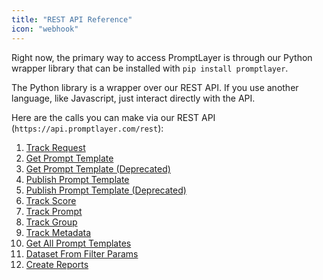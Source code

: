 ```yaml
---
title: "REST API Reference"
icon: "webhook"
---
```


Right now, the primary way to access PromptLayer is through our Python wrapper library that can be installed with `pip install promptlayer`.

The Python library is a wrapper over our REST API. If you use another language, like Javascript, just interact directly with the API.

Here are the calls you can make via our REST API (`https://api.promptlayer.com/rest`):

1. [Track Request](/reference/track-request)
2. [Get Prompt Template](/reference/templates-get)
3. [Get Prompt Template (Deprecated)](/reference/get-prompt-template)
4. [Publish Prompt Template](/reference/templates-publish)
5. [Publish Prompt Template (Deprecated)](/reference/publish-prompt-template)
6. [Track Score](/reference/track-score)
7. [Track Prompt](/reference/track-prompt)
8. [Track Group](/reference/track-group)
9. [Track Metadata](/reference/track-metadata)
10. [Get All Prompt Templates](/reference/get-prompts)
11. [Dataset From Filter Params](/reference/dataset-from-filter-params)
12. [Create Reports](/reference/create-reports)

